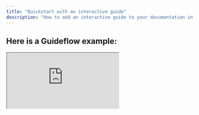 ```yaml
---
title: "Quickstart with an interactive guide"
description: "How to add an interactive guide to your documentation in seconds?"
---
```


## Here is a Guideflow example:

<div style={{ position:"relative", width:"100%", height:"100%" }}>
  <iframe
    id="zklozwgfjk"
    src="https://app.guideflow.com/embed/zklozwgfjk"
    style={{ position:"absolute", top:0, left:0, width:"100%", height:"100%", border:"none" }}
    scrolling="no"
    allow="clipboard-read; clipboard-write"
  />
</div>

## Next steps

Now that you have your docs running, explore these key features:

<CardGroup cols={2}>
  <Card title="Write Content" icon="pen-to-square" href="/essentials/markdown">
    Learn MDX syntax and start writing your documentation.
  </Card>
  <Card title="Customize style" icon="palette" href="/essentials/settings">
    Make your docs match your brand perfectly.
  </Card>
  <Card title="Add code examples" icon="square-code" href="/essentials/code">
    Include syntax-highlighted code blocks.
  </Card>
  <Card title="API documentation" icon="code" href="/api-reference/introduction">
    Auto-generate API docs from OpenAPI specs.
  </Card>
</CardGroup>

<Note>
  **Need help?** See our [full documentation](https://mintlify.com/docs) or join our [community](https://mintlify.com/community).
</Note>